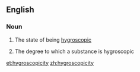 ==English==

===Noun===
{{en-noun|hygroscopicities|-}}

#{{uncountable}} The state of being [[hygroscopic]]
#{{countable}} The degree to which a substance is hygroscopic

[[et:hygroscopicity]]
[[zh:hygroscopicity]]